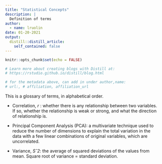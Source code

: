 ```yaml
---
title: "Statistical Concepts"
description: |
  Definition of terms
author:
  - name: lruolin
date: 01-20-2021
output:
  distill::distill_article:
    self_contained: false
---
```


```r
knitr::opts_chunk$set(echo = FALSE)

# Learn more about creating blogs with Distill at:
# https://rstudio.github.io/distill/blog.html

# for the metadata above, can add in under author,name:
# url:, # affiliation, affiliation_url

```

This is a glossary of terms, in alphabetical order.

- Correlation, *r* : whether there is any relationship between two variables. If so, whether the relationship is weak or strong, and what the direction of relationship is.

- Principal Component Analysis (PCA): a multivariate technique used to reduce the number of dimensions to explain the total variation in the data with a few linear combinations of original variables, which are uncorrelated. 

- Variance, *Sˆ2*: the average of squared deviations of the values from mean. Square root of variance = standard deviation. 
